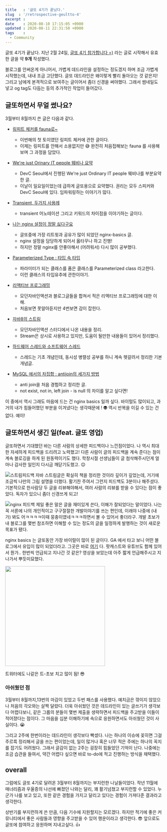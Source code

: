```yaml
---
title   : '글또 4기가 끝났다.'
slug  : '/retrospective-geultto-4'
excerpt : 
date    : 2020-08-10 17:15:05 +0900
updated : 2020-08-11 22:31:50 +0900
tags    : 
  - Community
---
```


글또 4기가 끝났다. 지난 2월 24일, [글또 4기 참가합니다 =)](https://juneyr.dev/geultto-4) 라는 글로 시작해서 유효한 글을 약 **9개** 작성했다.

블로그를 안써온게 아니어서, 가볍게 데드라인을 설정하는 정도겠지 하며 조금 가볍게 시작했는데, 내내 조금 고단했다. 글또 데드라인은 왜이렇게 빨리 돌아오는 것 같은지! 그리고 남에게 본격적으로 보여주는 글이어서 좀더 신경을 써야했다. 그래서 썸네일도 넣고 og tag도 다듬는 등의 추가적인 작업이 들어갔다. 

## 글또하면서 무얼 썼나요?
3월부터 8월까지 쓴 글은 다음과 같다. 

- [링피트 체커를 fauna로~](https://juneyr.dev/ringfit-checker)
   - 이번해의 첫 토이였던 링피트 체커에 관한 글이다. 
   - 이제는 링피트를 안해서 소용없지만 😅 완전히 처음접해보는 fauna 를 사용해보며 그 과정을 담았다. 
     
- [We're just Orinary IT pepole 웨비나 요약](https://juneyr.dev/devc-seoul-2020) 
  - DevC Seoul에서 진행된 We're just Ordinary IT people 웨비나를 부분요약한 글. 
  - 이날이 일요일이었는데 급하게 글또용으로 요약했다. 권리는 모두 스피커와 DevC Seoul에 있다. 임파워링하는 이야기가 많다. 

- [Transient, 두가지 사용례](https://juneyr.dev/transient/) 
  - transient 어노테이션 그리고 키워드의 차이점을 이야기하는 글이다. 
    
- [나는 nginx 설정이 정말 싫다구요](https://juneyr.dev/nginx-basics) 
  - 글또중에 가장 리트윗과 공유가 많이 되었던 nginx-basics 글. 
  - nginx 설정을 담당하게 되어서 옳타꾸나 하고 진행!
  - 하지만 정말 nginx를 안좋아해서 (어려워서) 다시 많이 공부했다. 
    
- [Parameterized Type : 타입 속 타입](https://juneyr.dev/parameterized-type/) 
   - 파라미터가 되는 클래스를 품은 클래스를 Parameterized class 라고한다. 
   - 이런 클래스의 타입유추에 관한이야기.

- [리액티브 프로그래밍](https://juneyr.dev/reactive-programming/) 
   - 모던자바인액션과 블로그글들을 합쳐서 적은 리액티브 프로그래밍에 대한 이해. 
   - 처음보면 못알아듣지만 4번보면 감이 잡힌다. 
   
- [자바8의 스트림](https://juneyr.dev/modern-java-2/)
  - 모던자바인액션 스터디에서 나온 내용을 정리. 
  - Stream은 상시로 사용하고 있지만, 도움이 될만한 내용들이 있어서 정리했다.

- [하드웨어 스레드와 소프트웨어 스레드](https://juneyr.dev/thread) 
  - 스레드는 기초 개념인데, 동시성 병렬성 공부를 하니 계속 헷갈려서 정리한 기본 개념글. 
    
- [MySQL 에서의 차집합 : antijoin의 세가지 방법](https://juneyr.dev/anti-join) 
  - anti join을 처음 경험하고 정리한 글. 
  - not exist, not in, left join - is null 의 차이를 알고 싶다면! 
    
이 중에서 역시 그래도 마음에 드는 건 nginx basics 일까 싶다. 바이럴도 많이되고, 과거의 내가 힘들어했던 부분을 이겨냈다는 생각때문에 ! 👽 역시 반복을 이길 수 있는 건 없다. 예이! 

## 글또하면서 생긴 일(feat. 글또 영업) 

글또하면서 기대했던 바는 다른 사람의 상세한 피드백이나 느낀점이었다. 나 역시 최대한 자세하게 피드백을 드리려고 노력했고! 다른 사람이 글의 피드백을 계속 준다는 점이 계속 블로깅을 하게 된 원동력이기도 했다. 학창시절 선생님들이 글 첨삭해주시던게 얼마나 감사한 일인지 다시금 깨닫기도했고. 😌 

![스트림피드백](./scrn.png)
자바 스트림글은 확실히 책을 정리한 것이라 깊이가 깊었는데, 거기에 조금씩 나만의 그림 설명을 더했다. 활기찬 주여서 그런지 피드백도 3분이나 해주셨다. 기본적으로 한사람당 두 글을 리뷰해야해서, 여러 사람의 리뷰를 받을 수 있다는 점이 좋았다. 독자가 있으니 좀더 신경쓰게 되고! 

![nginx 피드백](./scrn1.png)
제일 좋은 말은 글을 재미있게 쓴다, 이해가 잘되었다는 말이었다. 나는 꼭 서론에 나의 개인적이고 구구절절한 개발이야기를 쓰는 편인데, 이래야 나중에 (내가) 봐도 어ㅋㅋㅋㅋ이때 뭉충이였네ㅋㅋㅋ하면서 볼 수 있어서 좋더라구. 개발 초보가 내 블로그를 몇번 참조하면 이해할 수 있는 정도의 글을 일정하게 발행하는 것이 새로운 목표가 됐다. 

nginx basics 는 글또동안 가장 바이럴이 많이 된 글이다. GA 에서 타고 보니 어떤 블로그에서 유입이 많이 되었더라고. 그곳은 바로 [여기](https://jhrogue.blogspot.com/2020/06/b-2020-5-30.html) 다. 팟캐스트와 유튜브도 함께 있어서 뭔가.. 한번씩 언급되고 지나간 것 같은? 영상을 보았는데 아주 짧게 언급해주시고 지나가서 뿌듯미묘했다.

<img src="./twit.jpg" width =320>

트위터에도 나같은 트-초보 치고 많이 됨! 😎

### 아쉬웠던 점 

3월부터 8월까지,13번의 마감이 있었고 두번 패스를 사용했다. 예치금은 깎이지 않았으나 처음의 각오와는 살짝 달랐다. 더욱 아쉬웠던 것은 데드라인이 있는 글쓰기가 생각보다 어렵다보니, 같은 그룹의 분들이 몇번 제출을 생략하면서 피드백을 주고받을 이들이 적어졌다는 점이다. 그 마음을 십분 이해하기에 속으로 응원하면서도 아쉬웠던 것이 사실이다. 😭  

그리고 2주에 한번이라는 데드라인이 생각보다 빡셌다. 나는 하나의 이슈에 꽂히면 그걸 주르륵 정리해서 글을 쓰는 편이었는데, 일이 많거나 혹은 너무 적은 주에는 하나의 꼭지를 잡기도 어려웠다. 그래서 글감이 없는 2주는 굉장히 힘들었던 기억이 난다. 나중에는 조금 습관을 들여서, 약간 어렵다 싶으면 바로 to-do에 적고 진행하는 방식을 채택했다. 

## overall 

그럼에도 글또 4기로 달려온 3월부터 8월까지는 부지런한 나날들이었다. 작년 11월에 매너리즘과 우울증의 나선에 빠졌던 나와는 달리, 꽤 활기넘쳤고 부지런할 수 있었다. 누군가 나를 보고 있고, 또한 같은 경험을 가지고 달리고 있다는 경험이 가져다준 결과라고 생각한다. 

상반기를 부지런하게 쓴 만큼, 다음 기수에 지원할지는 모르겠다. 하지만 적기에 좋은 커뮤니티에서 좋은 사람들과 영향을 주고받을 수 있어 행운이라고 생각한다. 😎 앞으로도 글또에 참여하고 응원하며 지내고싶다. 👍


